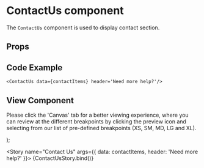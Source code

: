 
<Meta
  title="Newskit Components/Puzzles/ContactUs"
  component={ContactUs}
/>

# ContactUs component
The `ContactUs` component is used to display contact section.

## Props
<Props of={ContactUs} />

## Code Example
`<ContactUs data={contactItems} header='Need more help?'/>
`

## View Component
Please click the 'Canvas' tab for a better viewing experience, where you can review at the different breakpoints by clicking the preview icon and selecting from our list of pre-defined breakpoints (XS, SM, MD, LG and XL).

  <TCThemeProvider theme={PuzzlesWebLightTheme}>
    <ContactUs data={data} header={header}/>
  </TCThemeProvider>
);

<Story name="Contact Us" args={{
  data: contactItems,
  header: 'Need more help?'
}}>
  {ContactUsStory.bind()}
</Story>

